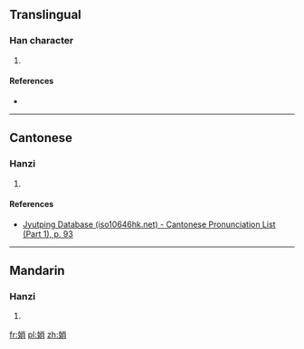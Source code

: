 ==Translingual==

===Han character===
{{Han char|rn=38|rad=女|as=07|sn=10|four=|canj=女火月 (VFB)|ids=⿰[[女]][[肖]]}}

# {{defn|Han|sort=女07}}

====References====
* {{Han ref|kx=0261.380|dkj=06284|dj=0528.180|hdz=21051.020|uh=5A0B|ud=23051}}

----

==Cantonese==

===Hanzi===
{{yue-hanzi|jyut=[[saau3]]|y=saau3}}

# {{defn|lang=yue|sort=女07}}

====References====
* [http://www.iso10646hk.net/jp/document/download.jsp Jyutping Database (iso10646hk.net) - Cantonese Pronunciation List (Part 1), p. 93]

----

==Mandarin==

===Hanzi===
{{cmn-hanzi|pin=[[shào]] ([[shao4]])|wg=shao<sup>4</sup>}}

# {{defn|lang=cmn|sort=女07}}

[[fr:娋]]
[[pl:娋]]
[[zh:娋]]